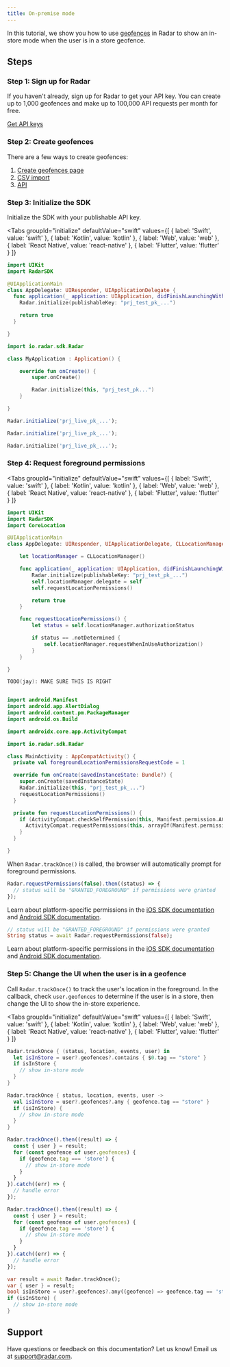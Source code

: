 ```yaml
---
title: On-premise mode
---
```



In this tutorial, we show you how to use [geofences](/geofences) in Radar to show an in-store mode when the user is in a store geofence.

## Steps

### Step 1: Sign up for Radar

If you haven't already, sign up for Radar to get your API key. You can create up to 1,000 geofences and make up to 100,000 API requests per month for free.

<a className="btn btn-large btn-primary" href="https://radar.com/signup">Get API keys</a>

### Step 2: Create geofences

There are a few ways to create geofences:
1. [Create geofences page](https://radar.com/dashboard/geofencing/geofences/new)
2. [CSV import](/geofences#csv-import)
3. [API](/api#upsert-a-geofence)

### Step 3: Initialize the SDK

Initialize the SDK with your publishable API key.

<Tabs
  groupId="initialize"
  defaultValue="swift"
  values={[
    { label: 'Swift', value: 'swift' },
    { label: 'Kotlin', value: 'kotlin' },
    { label: 'Web', value: 'web' },
    { label: 'React Native', value: 'react-native' },
    { label: 'Flutter', value: 'flutter' }
  ]}
>
  <TabItem value="swift">

```swift
import UIKit
import RadarSDK

@UIApplicationMain
class AppDelegate: UIResponder, UIApplicationDelegate {
  func application(_ application: UIApplication, didFinishLaunchingWithOptions launchOptions: [UIApplication.LaunchOptionsKey: Any]?) -> Bool {
    Radar.initialize(publishableKey: "prj_test_pk_...")

    return true
  }

}
```

  </TabItem>
  <TabItem value="kotlin">

  ```kotlin
  import io.radar.sdk.Radar

  class MyApplication : Application() {

      override fun onCreate() {
          super.onCreate()

          Radar.initialize(this, "prj_test_pk...")
      }

  }
  ```

  </TabItem>
  <TabItem value="web">

```javascript
Radar.initialize('prj_live_pk_...');
```

  </TabItem>
  <TabItem value="react-native">

```javascript
Radar.initialize('prj_live_pk_...');
```

  </TabItem>
  <TabItem value="flutter">

```dart
Radar.initialize('prj_live_pk_...');
```

  </TabItem>

</Tabs>

### Step 4: Request foreground permissions

<Tabs
  groupId="initialize"
  defaultValue="swift"
  values={[
    { label: 'Swift', value: 'swift' },
    { label: 'Kotlin', value: 'kotlin' },
    { label: 'Web', value: 'web' },
    { label: 'React Native', value: 'react-native' },
    { label: 'Flutter', value: 'flutter' }
  ]}
>
  <TabItem value="swift">

```swift
import UIKit
import RadarSDK
import CoreLocation

@UIApplicationMain
class AppDelegate: UIResponder, UIApplicationDelegate, CLLocationManagerDelegate {

    let locationManager = CLLocationManager()

    func application(_ application: UIApplication, didFinishLaunchingWithOptions launchOptions: [UIApplication.LaunchOptionsKey: Any]?) -> Bool {
        Radar.initialize(publishableKey: "prj_test_pk_...")
        self.locationManager.delegate = self
        self.requestLocationPermissions()

        return true
    }

    func requestLocationPermissions() {
        let status = self.locationManager.authorizationStatus

        if status == .notDetermined {
            self.locationManager.requestWhenInUseAuthorization()
        }
    }

}
```

  </TabItem>
  <TabItem value="kotlin">

```kotlin
TODO(jay): MAKE SURE THIS IS RIGHT


import android.Manifest
import android.app.AlertDialog
import android.content.pm.PackageManager
import android.os.Build

import androidx.core.app.ActivityCompat

import io.radar.sdk.Radar

class MainActivity : AppCompatActivity() {
  private val foregroundLocationPermissionsRequestCode = 1

  override fun onCreate(savedInstanceState: Bundle?) {
    super.onCreate(savedInstanceState)
    Radar.initialize(this, "prj_test_pk_...")
    requestLocationPermissions()
  }

  private fun requestLocationPermissions() {
    if (ActivityCompat.checkSelfPermission(this, Manifest.permission.ACCESS_FINE_LOCATION) != PackageManager.PERMISSION_GRANTED) {
      ActivityCompat.requestPermissions(this, arrayOf(Manifest.permission.ACCESS_COARSE_LOCATION, Manifest.permission.ACCESS_FINE_LOCATION), foregroundLocationPermissionsRequestCode)
    }
  }

}
```

  </TabItem>
  <TabItem value="web">

  When `Radar.trackOnce()` is called, the browser will automatically prompt for foreground permissions.

  </TabItem>
  <TabItem value="react-native">

```javascript
Radar.requestPermissions(false).then((status) => {
  // status will be "GRANTED_FOREGROUND" if permissions were granted
});
```

Learn about platform-specific permissions in the [iOS SDK documentation](/sdk/ios#request-permissions) and [Android SDK documentation](/sdk/android#request-permissions).

  </TabItem>
  <TabItem value="flutter">

```dart
// status will be "GRANTED_FOREGROUND" if permissions were granted
String status = await Radar.requestPermissions(false);
```

Learn about platform-specific permissions in the [iOS SDK documentation](/sdk/ios#request-permissions) and [Android SDK documentation](/sdk/android#request-permissions).

  </TabItem>

</Tabs>

### Step 5: Change the UI when the user is in a geofence

Call `Radar.trackOnce()` to track the user's location in the foreground. In the callback, check `user.geofences` to determine if the user is in a store, then change the UI to show the in-store experience.

<Tabs
  groupId="initialize"
  defaultValue="swift"
  values={[
    { label: 'Swift', value: 'swift' },
    { label: 'Kotlin', value: 'kotlin' },
    { label: 'Web', value: 'web' },
    { label: 'React Native', value: 'react-native' },
    { label: 'Flutter', value: 'flutter' }
  ]}
>

  <TabItem value="swift">

```swift
Radar.trackOnce { (status, location, events, user) in
  let isInStore = user?.geofences?.contains { $0.tag == "store" }
  if isInStore {
    // show in-store mode
  }
}
```

  </TabItem>
  <TabItem value="kotlin">

```kotlin
Radar.trackOnce { status, location, events, user ->
  val isInStore = user?.geofences?.any { geofence.tag == "store" }
  if (isInStore) {
    // show in-store mode
  }
}
```

  </TabItem>
  <TabItem value="web">

```javascript
Radar.trackOnce().then((result) => {
  const { user } = result;
  for (const geofence of user.geofences) {
    if (geofence.tag === 'store') {
      // show in-store mode
    }
  }
}).catch((err) => {
  // handle error
});
```

  </TabItem>
  <TabItem value="react-native">

```javascript
Radar.trackOnce().then((result) => {
  const { user } = result;
  for (const geofence of user.geofences) {
    if (geofence.tag === 'store') {
      // show in-store mode
    }
  }
}).catch((err) => {
  // handle error
});
```

  </TabItem>
  <TabItem value="flutter">

```dart
var result = await Radar.trackOnce();
var { user } = result;
bool isInStore = user?.geofences?.any((geofence) => geofence.tag == 'store');
if (isInStore) {
  // show in-store mode
}
```

  </TabItem>

</Tabs>

## Support

Have questions or feedback on this documentation? Let us know! Email us at [support@radar.com](mailto:support@radar.com).


